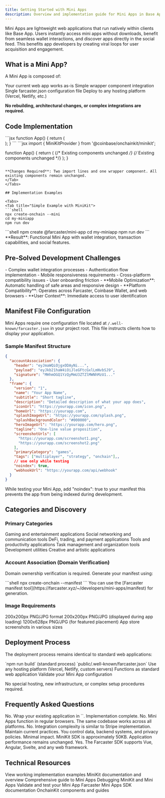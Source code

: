 ```yaml
---
title: Getting Started with Mini Apps
description: Overview and implementation guide for Mini Apps in Base App
---
```




Mini Apps are lightweight web applications that run natively within clients like Base App. Users instantly access mini apps without downloads, benefit from seamless wallet interactions, and discover apps directly in the social feed. This benefits app developers by creating viral loops for user acquisition and engagement.

## What is a Mini App?

A Mini App is composed of:

<CardGroup cols={2}>
<Card title="Your Existing Web Application" icon="globe">
Your current web app works as-is
</Card>

<Card title="MiniKitProvider Wrapper" icon="code">
Simple wrapper component integration
</Card>

<Card title="Manifest File" icon="file">
Single farcaster.json configuration file
</Card>

<Card title="Standard Deployment" icon="rocket">
Deploy to any hosting platform (Vercel, Netlify, etc.)
</Card>
</CardGroup>

**No rebuilding, architectural changes, or complex integrations are required.**

## Code Implementation

<Tabs>
<Tab title="Before (Standard Web App)">
```jsx
function App() {
  return (
    <div>
      <MyExistingComponent />
      <AnotherComponent />
    </div>
  );
}
```
</Tab>

<Tab title="After (Mini App Implementation)">
```jsx
import { MiniKitProvider } from '@coinbase/onchainkit/minikit';

function App() {
  return (
    <MiniKitProvider projectId="your-id">
      <MyExistingComponent />  {/* Existing components unchanged */}
      <AnotherComponent />     {/* Existing components unchanged */}
    </MiniKitProvider>
  );
}
```

**Changes Required**: Two import lines and one wrapper component. All existing components remain unchanged.
</Tab>
</Tabs>

## Implementation Examples

<Tabs>
<Tab title="Simple Example with MiniKit">
```shell
npx create-onchain --mini
cd my-miniapp
npm run dev
```
</Tab>

<Tab title="Non-React Implementation (Vue, Svelte, Vanilla JS)">
```shell
npm create @farcaster/mini-app
cd my-miniapp
npm run dev
```
</Tab>
</Tabs>

<Check>
**Result**: Functional Mini App with wallet integration, transaction capabilities, and social features.
</Check>

## Pre-Solved Development Challenges

<AccordionGroup>
<Accordion title="Common Engineering Concerns">
- Complex wallet integration processes
- Authentication flow implementation
- Mobile responsiveness requirements
- Cross-platform compatibility issues
- User onboarding friction
</Accordion>

<Accordion title="MiniKit Automated Solutions">
- **Mobile Optimization**: Automatic handling of safe areas and responsive design
- **Platform Compatibility**: Operates across Farcaster, Coinbase Wallet, and web browsers
- **User Context**: Immediate access to user identification
</Accordion>
</AccordionGroup>

## Manifest File Configuration

Mini Apps require one configuration file located at `/.well-known/farcaster.json` in your project root. This file instructs clients how to display your application.

### Sample Manifest Structure

```json
{
  "accountAssociation": {
    "header": "eyJmaWQiOjgxODAyNi...",
    "payload": "eyJkb21haW4iOiJleGFtcGxlLmNvbSJ9",
    "signature": "MHhmOGQ1YzQyMmU3ZTZlMWNhMzU1..."
  },
  "frame": {
    "version": "1",
    "name": "Your App Name",
    "subtitle": "Short tagline",
    "description": "Detailed description of what your app does",
    "iconUrl": "https://yourapp.com/icon.png",
    "homeUrl": "https://yourapp.com",
    "splashImageUrl": "https://yourapp.com/splash.png",
    "splashBackgroundColor": "#000000",
    "heroImageUrl": "https://yourapp.com/hero.png",
    "tagline": "One-line value proposition",
    "screenshotUrls": [
      "https://yourapp.com/screenshot1.png",
      "https://yourapp.com/screenshot2.png"
    ],
    "primaryCategory": "games",
    "tags": ["multiplayer", "strategy", "onchain"],,
    // use only while testing
    "noindex": true,
    "webhookUrl": "https://yourapp.com/api/webhook"
  }
}
```
<Warning>
    While testing your Mini App, add "noindex": true to your manifest this prevents the app from being indexed during development.
</Warning>

## Categories and Discovery

### Primary Categories

<CardGroup cols={3}>
<Card title="games" icon="gamepad">
Gaming and entertainment applications
</Card>

<Card title="social" icon="users">
Social networking and communication tools
</Card>

<Card title="finance" icon="dollar-sign">
DeFi, trading, and payment applications
</Card>

<Card title="utility" icon="wrench">
Tools and productivity applications
</Card>

<Card title="productivity" icon="briefcase">
Task management and organization tools
</Card>

<Card title="developer-tools" icon="code">
Development utilities
</Card>

<Card title="art-creativity" icon="palette">
Creative and artistic applications
</Card>
</CardGroup>

### Account Association (Domain Verification)

Domain ownership verification is required. Generate your manifest using:

<Tabs>
<Tab title="MiniKit Method">
```shell
npx create-onchain --manifest
```
</Tab>

<Tab title="Alternative Farcaster Tool">
You can use the [Farcaster manifest tool](https://farcaster.xyz/~/developers/mini-apps/manifest) for generation.
</Tab>
</Tabs>

### Image Requirements

<AccordionGroup>
<Accordion title="iconUrl">
200x200px PNG/JPG format
</Accordion>

<Accordion title="splashImageUrl">
200x200px PNG/JPG (displayed during app loading)
</Accordion>

<Accordion title="heroImageUrl">
1200x628px PNG/JPG (for featured placement)
</Accordion>

<Accordion title="screenshotUrls">
App store screenshots in various sizes
</Accordion>
</AccordionGroup>

## Deployment Process

The deployment process remains identical to standard web applications:

<Steps>
<Step title="Build Application">
`npm run build` (standard process)
</Step>

<Step title="Add Configuration">
`public/.well-known/farcaster.json`
</Step>

<Step title="Deploy">
Use any hosting platform (Vercel, Netlify, custom servers)
</Step>

<Step title="Browser Testing">
Functions as standard web application
</Step>

<Step title="Farcaster Testing">
<Card title="Test with Farcaster Tools" icon="test-tube" href="https://farcaster.xyz/~/developers/mini-apps/manifest">
Validate your Mini App configuration
</Card>
</Step>
</Steps>

No special hosting, new infrastructure, or complex setup procedures required.

## Frequently Asked Questions

<AccordionGroup>
<Accordion title="Do we need to rebuild our entire application?">
No. Wrap your existing application in `<MiniKitProvider>`. Implementation complete.
</Accordion>

<Accordion title="Will this break our current web application?">
No. Mini Apps function in regular browsers. The same codebase works across all platforms.
</Accordion>

<Accordion title="Do we need blockchain expertise?">
No. Integration complexity is similar to Stripe implementation.
</Accordion>

<Accordion title="What about user data and privacy?">
Maintain current practices. You control data, backend systems, and privacy policies.
</Accordion>

<Accordion title="What is the performance impact?">
Minimal impact. MiniKit SDK is approximately 50KB. Application performance remains unchanged.
</Accordion>

<Accordion title="We don't use React/Next.js. Is this compatible?">
Yes. The Farcaster SDK supports Vue, Angular, Svelte, and any web framework.
</Accordion>
</AccordionGroup>

## Technical Resources

<CardGroup cols={2}>
<Card title="Live Code Examples" icon="github" href="https://github.com/base/demos/tree/master/minikit">
View working implementation examples
</Card>

<Card title="MiniKit" icon="book" href="https://docs.base.org/base-app/build-with-minikit/overview">
MiniKit documentation and overview
</Card>

<Card title="Mini Apps Guide" icon="compass" href="https://docs.base.org/base-app/mini-apps">
Comprehensive guide to Mini Apps
</Card>

<Card title="Debug Guide" icon="alert-triangle" href="https://docs.base.org/base-app/build-with-minikit/debugging">
Debugging MiniKit and Mini Apps
</Card>

<Card title="Debug Tools" icon="bug" href="https://farcaster.xyz/~/developers/mini-apps/debug">
Validate and test your Mini App
</Card>

<Card title="Farcaster SDK" icon="package" href="https://miniapps.farcaster.xyz/docs/getting-started">
Farcaster Mini Apps SDK documentation
</Card>

<Card title="Onchainkit" icon="puzzle-piece" href="https://docs.base.org/builderkits/onchainkit/getting-started">
OnchainKit components and guides
</Card>
</CardGroup>

